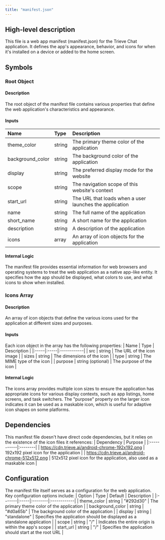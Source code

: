 ```yaml
---
title: "manifest.json"
---
```


## High-level description
This file is a web app manifest (manifest.json) for the Trieve Chat application. It defines the app's appearance, behavior, and icons for when it's installed on a device or added to the home screen.

## Symbols

### Root Object
#### Description
The root object of the manifest file contains various properties that define the web application's characteristics and appearance.

#### Inputs
| Name | Type | Description |
|:-----|:-----|:------------|
| theme_color | string | The primary theme color of the application |
| background_color | string | The background color of the application |
| display | string | The preferred display mode for the website |
| scope | string | The navigation scope of this website's context |
| start_url | string | The URL that loads when a user launches the application |
| name | string | The full name of the application |
| short_name | string | A short name for the application |
| description | string | A description of the application |
| icons | array | An array of icon objects for the application |

#### Internal Logic
The manifest file provides essential information for web browsers and operating systems to treat the web application as a native app-like entity. It specifies how the app should be displayed, what colors to use, and what icons to show when installed.

### Icons Array
#### Description
An array of icon objects that define the various icons used for the application at different sizes and purposes.

#### Inputs
Each icon object in the array has the following properties:
| Name | Type | Description |
|:-----|:-----|:------------|
| src | string | The URL of the icon image |
| sizes | string | The dimensions of the icon |
| type | string | The MIME type of the icon |
| purpose | string (optional) | The purpose of the icon |

#### Internal Logic
The icons array provides multiple icon sizes to ensure the application has appropriate icons for various display contexts, such as app listings, home screens, and task switchers. The "purpose" property on the larger icon indicates it can be used as a maskable icon, which is useful for adaptive icon shapes on some platforms.

## Dependencies
This manifest file doesn't have direct code dependencies, but it relies on the existence of the icon files it references:
| Dependency | Purpose |
|:-----------|:--------|
| https://cdn.trieve.ai/android-chrome-192x192.png | 192x192 pixel icon for the application |
| https://cdn.trieve.ai/android-chrome-512x512.png | 512x512 pixel icon for the application, also used as a maskable icon |

## Configuration
The manifest file itself serves as a configuration for the web application. Key configuration options include:
| Option | Type | Default | Description |
|:-------|:-----|:--------|:------------|
| theme_color | string | "#292d30" | The primary theme color of the application |
| background_color | string | "#d0a65b" | The background color of the application |
| display | string | "standalone" | Specifies the application should be displayed as a standalone application |
| scope | string | "/" | Indicates the entire origin is within the app's scope |
| start_url | string | "/" | Specifies the application should start at the root URL |